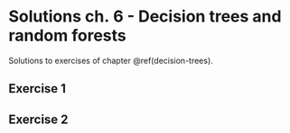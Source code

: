 # Solutions ch. 6 - Decision trees and random forests {#solutions-decision-trees}

Solutions to exercises of chapter \@ref(decision-trees).

## Exercise 1

## Exercise 2

